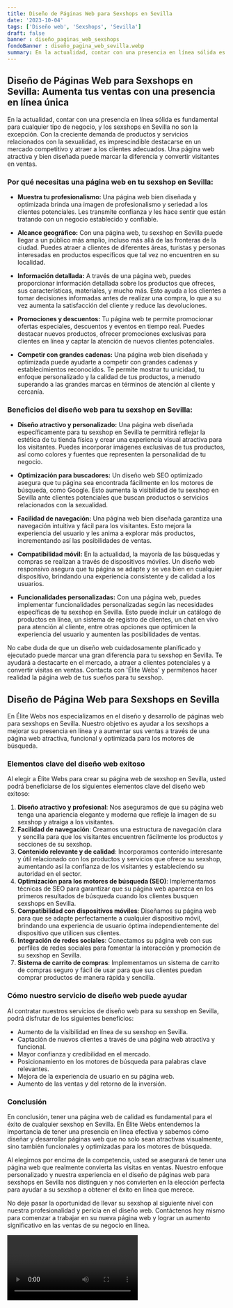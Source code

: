 ```yaml
---
title: Diseño de Páginas Web para Sexshops en Sevilla
date: '2023-10-04'
tags: ['Diseño web', 'Sexshops', 'Sevilla']
draft: false
banner : diseño_paginas_web_sexshops
fondoBanner : diseño_pagina_web_sevilla.webp
summary: En la actualidad, contar con una presencia en línea sólida es fundamental para cualquier tipo de negocio, y los sexshops en Sevilla no son la excepción. Con la creciente demanda de productos y servicios relacionados con la sexualidad, es imprescindible destacarse en un mercado competitivo y atraer a los clientes adecuados. Una página web atractiva y bien diseñada puede marcar la diferencia y convertir visitantes en ventas.
---
```


## **Diseño de Páginas Web para Sexshops en Sevilla: Aumenta tus ventas con una presencia en línea única**

En la actualidad, contar con una presencia en línea sólida es fundamental para cualquier tipo de negocio, y los sexshops en Sevilla no son la excepción. Con la creciente demanda de productos y servicios relacionados con la sexualidad, es imprescindible destacarse en un mercado competitivo y atraer a los clientes adecuados. Una página web atractiva y bien diseñada puede marcar la diferencia y convertir visitantes en ventas.

### **Por qué necesitas una página web en tu sexshop en Sevilla:**

- **Muestra tu profesionalismo:** Una página web bien diseñada y optimizada brinda una imagen de profesionalismo y seriedad a los clientes potenciales. Les transmite confianza y les hace sentir que están tratando con un negocio establecido y confiable.

- **Alcance geográfico:** Con una página web, tu sexshop en Sevilla puede llegar a un público más amplio, incluso más allá de las fronteras de la ciudad. Puedes atraer a clientes de diferentes áreas, turistas y personas interesadas en productos específicos que tal vez no encuentren en su localidad.

- **Información detallada:** A través de una página web, puedes proporcionar información detallada sobre los productos que ofreces, sus características, materiales, y mucho más. Esto ayuda a los clientes a tomar decisiones informadas antes de realizar una compra, lo que a su vez aumenta la satisfacción del cliente y reduce las devoluciones.

- **Promociones y descuentos:** Tu página web te permite promocionar ofertas especiales, descuentos y eventos en tiempo real. Puedes destacar nuevos productos, ofrecer promociones exclusivas para clientes en línea y captar la atención de nuevos clientes potenciales.

- **Competir con grandes cadenas:** Una página web bien diseñada y optimizada puede ayudarte a competir con grandes cadenas y establecimientos reconocidos. Te permite mostrar tu unicidad, tu enfoque personalizado y la calidad de tus productos, a menudo superando a las grandes marcas en términos de atención al cliente y cercanía.

### **Beneficios del diseño web para tu sexshop en Sevilla:**

- **Diseño atractivo y personalizado:** Una página web diseñada específicamente para tu sexshop en Sevilla te permitirá reflejar la estética de tu tienda física y crear una experiencia visual atractiva para los visitantes. Puedes incorporar imágenes exclusivas de tus productos, así como colores y fuentes que representen la personalidad de tu negocio.

- **Optimización para buscadores:** Un diseño web SEO optimizado asegura que tu página sea encontrada fácilmente en los motores de búsqueda, como Google. Esto aumenta la visibilidad de tu sexshop en Sevilla ante clientes potenciales que buscan productos o servicios relacionados con la sexualidad.

- **Facilidad de navegación:** Una página web bien diseñada garantiza una navegación intuitiva y fácil para los visitantes. Esto mejora la experiencia del usuario y les anima a explorar más productos, incrementando así las posibilidades de ventas.

- **Compatibilidad móvil:** En la actualidad, la mayoría de las búsquedas y compras se realizan a través de dispositivos móviles. Un diseño web responsivo asegura que tu página se adapte y se vea bien en cualquier dispositivo, brindando una experiencia consistente y de calidad a los usuarios.

- **Funcionalidades personalizadas:** Con una página web, puedes implementar funcionalidades personalizadas según las necesidades específicas de tu sexshop en Sevilla. Esto puede incluir un catálogo de productos en línea, un sistema de registro de clientes, un chat en vivo para atención al cliente, entre otras opciones que optimicen la experiencia del usuario y aumenten las posibilidades de ventas.

No cabe duda de que un diseño web cuidadosamente planificado y ejecutado puede marcar una gran diferencia para tu sexshop en Sevilla. Te ayudará a destacarte en el mercado, a atraer a clientes potenciales y a convertir visitas en ventas. Contacta con 'Élite Webs' y permítenos hacer realidad la página web de tus sueños para tu sexshop.

<GifSeo />

<Cta />

## Diseño de Página Web para Sexshops en Sevilla

En Élite Webs nos especializamos en el diseño y desarrollo de páginas web para sexshops en Sevilla. Nuestro objetivo es ayudar a los sexshops a mejorar su presencia en línea y a aumentar sus ventas a través de una página web atractiva, funcional y optimizada para los motores de búsqueda.

### Elementos clave del diseño web exitoso

Al elegir a Élite Webs para crear su página web de sexshop en Sevilla, usted podrá beneficiarse de los siguientes elementos clave del diseño web exitoso:

1. **Diseño atractivo y profesional**: Nos aseguramos de que su página web tenga una apariencia elegante y moderna que refleje la imagen de su sexshop y atraiga a los visitantes.
2. **Facilidad de navegación**: Creamos una estructura de navegación clara y sencilla para que los visitantes encuentren fácilmente los productos y secciones de su sexshop.
3. **Contenido relevante y de calidad**: Incorporamos contenido interesante y útil relacionado con los productos y servicios que ofrece su sexshop, aumentando así la confianza de los visitantes y estableciendo su autoridad en el sector.
4. **Optimización para los motores de búsqueda (SEO)**: Implementamos técnicas de SEO para garantizar que su página web aparezca en los primeros resultados de búsqueda cuando los clientes busquen sexshops en Sevilla.
5. **Compatibilidad con dispositivos móviles**: Diseñamos su página web para que se adapte perfectamente a cualquier dispositivo móvil, brindando una experiencia de usuario óptima independientemente del dispositivo que utilicen sus clientes.
6. **Integración de redes sociales**: Conectamos su página web con sus perfiles de redes sociales para fomentar la interacción y promoción de su sexshop en Sevilla.
7. **Sistema de carrito de compras**: Implementamos un sistema de carrito de compras seguro y fácil de usar para que sus clientes puedan comprar productos de manera rápida y sencilla.

### Cómo nuestro servicio de diseño web puede ayudar

Al contratar nuestros servicios de diseño web para su sexshop en Sevilla, podrá disfrutar de los siguientes beneficios:

- Aumento de la visibilidad en línea de su sexshop en Sevilla.
- Captación de nuevos clientes a través de una página web atractiva y funcional.
- Mayor confianza y credibilidad en el mercado.
- Posicionamiento en los motores de búsqueda para palabras clave relevantes.
- Mejora de la experiencia de usuario en su página web.
- Aumento de las ventas y del retorno de la inversión.

### Conclusión

En conclusión, tener una página web de calidad es fundamental para el éxito de cualquier sexshop en Sevilla. En Élite Webs entendemos la importancia de tener una presencia en línea efectiva y sabemos cómo diseñar y desarrollar páginas web que no solo sean atractivas visualmente, sino también funcionales y optimizadas para los motores de búsqueda.

Al elegirnos por encima de la competencia, usted se asegurará de tener una página web que realmente convierta las visitas en ventas. Nuestro enfoque personalizado y nuestra experiencia en el diseño de páginas web para sexshops en Sevilla nos distinguen y nos convierten en la elección perfecta para ayudar a su sexshop a obtener el éxito en línea que merece.

No deje pasar la oportunidad de llevar su sexshop al siguiente nivel con nuestra profesionalidad y pericia en el diseño web. Contáctenos hoy mismo para comenzar a trabajar en su nueva página web y lograr un aumento significativo en las ventas de su negocio en línea.

<Video />

<CtaBot job='Sexshops' city='Sevilla'/>

<Gmaps query='Sevilla+españa+maps' />